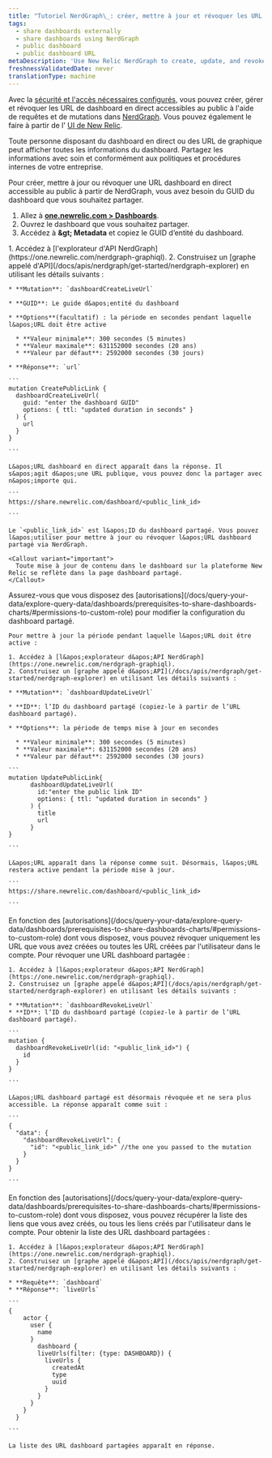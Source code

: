 ```yaml
---
title: "Tutoriel NerdGraph\_: créer, mettre à jour et révoquer les URL dashboard de partage public"
tags:
  - share dashboards externally
  - share dashboards using NerdGraph
  - public dashboard
  - public dashboard URL
metaDescription: 'Use New Relic NerdGraph to create, update, and revoke live dashboard URLs'
freshnessValidatedDate: never
translationType: machine
---
```


Avec la [sécurité et l&apos;accès nécessaires configurés,](/docs/query-your-data/explore-query-data/dashboards/prerequisites-to-share-dashboards-charts) vous pouvez créer, gérer et révoquer les URL de dashboard en direct accessibles au public à l&apos;aide de requêtes et de mutations dans [NerdGraph](/docs/apis/nerdgraph/get-started/introduction-new-relic-nerdgraph). Vous pouvez également le faire à partir de l&apos; [UI de New Relic](/docs/query-your-data/explore-query-data/dashboards/share-charts-dashboards-externally/#dashboard).

<Callout variant="caution">
  Toute personne disposant du dashboard en direct ou des URL de graphique peut afficher toutes les informations du dashboard. Partagez les informations avec soin et conformément aux politiques et procédures internes de votre entreprise.
</Callout>

Pour créer, mettre à jour ou révoquer une URL dashboard en direct accessible au public à partir de NerdGraph, vous avez besoin du GUID du dashboard que vous souhaitez partager.

1. Allez à <DNT>**[one.newrelic.com &gt; Dashboards](https://one.newrelic.com//dashboards)**</DNT>.
2. Ouvrez le dashboard que vous souhaitez partager.
3. Accédez à <DNT>**<Icon name="fe-more-horizontal" /> &amp;gt; Metadata**</DNT> et copiez le GUID d’entité du dashboard.

<CollapserGroup>
  <Collapser id="create-dashboard-url-nerdgraph" title="Créer une URL dashboard en direct">
    1. Accédez à [l&apos;explorateur d&apos;API NerdGraph](https://one.newrelic.com/nerdgraph-graphiql).
    2. Construisez un [graphe appelé d&apos;API](/docs/apis/nerdgraph/get-started/nerdgraph-explorer) en utilisant les détails suivants :

    * **Mutation**: `dashboardCreateLiveUrl`

    * **GUID**: Le guide d&apos;entité du dashboard

    * **Options**(facultatif) : la période en secondes pendant laquelle l&apos;URL doit être active

      * **Valeur minimale**: 300 secondes (5 minutes)
      * **Valeur maximale**: 631152000 secondes (20 ans)
      * **Valeur par défaut**: 2592000 secondes (30 jours)

    * **Réponse**: `url`

    ```
    mutation CreatePublicLink {
      dashboardCreateLiveUrl(
        guid: "enter the dashboard GUID"
        options: { ttl: "updated duration in seconds" }
      ) {
        url
      }
    }

    ```

    L&apos;URL dashboard en direct apparaît dans la réponse. Il s&apos;agit d&apos;une URL publique, vous pouvez donc la partager avec n&apos;importe qui.

    ```
    https://share.newrelic.com/dashboard/<public_link_id>

    ```

    Le `<public_link_id>` est l&apos;ID du dashboard partagé. Vous pouvez l&apos;utiliser pour mettre à jour ou révoquer l&apos;URL dashboard partagé via NerdGraph.

    <Callout variant="important">
      Toute mise à jour de contenu dans le dashboard sur la plateforme New Relic se reflète dans la page dashboard partagé.
    </Callout>
  </Collapser>

  <Collapser id="update-dashboard-url-nerdgraph" title="Mettre à jour l'URL d'un dashboard en direct">
    Assurez-vous que vous disposez des [autorisations](/docs/query-your-data/explore-query-data/dashboards/prerequisites-to-share-dashboards-charts/#permissions-to-custom-role) pour modifier la configuration du dashboard partagé.

    Pour mettre à jour la période pendant laquelle l&apos;URL doit être active :

    1. Accédez à [l&apos;explorateur d&apos;API NerdGraph](https://one.newrelic.com/nerdgraph-graphiql).
    2. Construisez un [graphe appelé d&apos;API](/docs/apis/nerdgraph/get-started/nerdgraph-explorer) en utilisant les détails suivants :

    * **Mutation**: `dashboardUpdateLiveUrl`

    * **ID**: l’ID du dashboard partagé (copiez-le à partir de l’URL dashboard partagé).

    * **Options**: la période de temps mise à jour en secondes

      * **Valeur minimale**: 300 secondes (5 minutes)
      * **Valeur maximale**: 631152000 secondes (20 ans)
      * **Valeur par défaut**: 2592000 secondes (30 jours)

    ```
    mutation UpdatePublicLink{
          dashboardUpdateLiveUrl(
            id:"enter the public link ID"
            options: { ttl: "updated duration in seconds" }
          ) {
            title
            url
          }
    }

    ```

    L&apos;URL apparaît dans la réponse comme suit. Désormais, l&apos;URL restera active pendant la période mise à jour.

    ```
    https://share.newrelic.com/dashboard/<public_link_id>

    ```
  </Collapser>

  <Collapser id="revoke-dashboard-url-nerdgraph" title="Révoquer une URL dashboard en direct">
    En fonction des [autorisations](/docs/query-your-data/explore-query-data/dashboards/prerequisites-to-share-dashboards-charts/#permissions-to-custom-role) dont vous disposez, vous pouvez révoquer uniquement les URL que vous avez créées ou toutes les URL créées par l&apos;utilisateur dans le compte. Pour révoquer une URL dashboard partagée :

    1. Accédez à [l&apos;explorateur d&apos;API NerdGraph](https://one.newrelic.com/nerdgraph-graphiql).
    2. Construisez un [graphe appelé d&apos;API](/docs/apis/nerdgraph/get-started/nerdgraph-explorer) en utilisant les détails suivants :

    * **Mutation**: `dashboardRevokeLiveUrl`
    * **ID**: l’ID du dashboard partagé (copiez-le à partir de l’URL dashboard partagé).

    ```
    mutation {
      dashboardRevokeLiveUrl(id: "<public_link_id>") {
        id
      }
    }

    ```

    L&apos;URL dashboard partagé est désormais révoquée et ne sera plus accessible. La réponse apparaît comme suit :

    ```
    {
      "data": {
        "dashboardRevokeLiveUrl": {
          "id": "<public_link_id>" //the one you passed to the mutation
        }
      }
    }

    ```
  </Collapser>

  <Collapser id="list-dashboard-url-nerdgraph" title="Lister toutes les URL de dashboard partagées">
    En fonction des [autorisations](/docs/query-your-data/explore-query-data/dashboards/prerequisites-to-share-dashboards-charts/#permissions-to-custom-role) dont vous disposez, vous pouvez récupérer la liste des liens que vous avez créés, ou tous les liens créés par l&apos;utilisateur dans le compte. Pour obtenir la liste des URL dashboard partagées :

    1. Accédez à [l&apos;explorateur d&apos;API NerdGraph](https://one.newrelic.com/nerdgraph-graphiql).
    2. Construisez un [graphe appelé d&apos;API](/docs/apis/nerdgraph/get-started/nerdgraph-explorer) en utilisant les détails suivants :

    * **Requête**: `dashboard`
    * **Réponse**: `liveUrls`

    ```
    {
        actor {
          user {
            name
          }
            dashboard {
            liveUrls(filter: {type: DASHBOARD}) {
              liveUrls {
                createdAt
                type
                uuid
              }
            }
          }
        }
      }

    ```

    La liste des URL dashboard partagées apparaît en réponse.
  </Collapser>
</CollapserGroup>